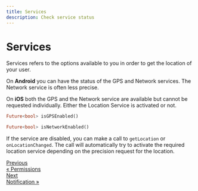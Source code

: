```yaml
---
title: Services
description: Check service status
---
```


# Services

Services refers to the options available to you in order to get the location of your user.

On **Android** you can have the status of the GPS and Network services.
The Network service is often less precise.

On **iOS** both the GPS and the Network service are available but cannot be requested individually. Either the Location Service is activated or not.

```dart
Future<bool> isGPSEnabled()
```

```dart
Future<bool> isNetworkEnabled()
```

If the service are disabled, you can make a call to `getLocation` or `onLocationChanged`.
The call will automatically try to activate the required location service depending on the precision request for the location.

<nav
  aria-label="Docs pages navigation"
  style={{ display: "flex", justifyContent: "space-between", marginTop: "3rem" }}
>
  <a
    href="/Lyokone/flutterlocation/features/permissions"
    style={{
      border: "1px solid #ccd0d5",
      borderRadius: "0.4rem",
      display: "block",
      height: "100%",
      lineHeight: "1.25",
      padding: "1rem",
      transition: "border-color 200ms cubic-bezier(0.08,0.52,0.52,1)",
              textDecoration: "none",
    }}
  >
    <div 
    style={{
        color: "#525860",
        fontSize: "0.875rem",
    }}>Previous</div>
     <div 
    style={{
        color: "var(--theme-color)",
    }}>« Permissions</div>

  </a>
  <a
    href="/Lyokone/flutterlocation/features/notification"
    style={{
      border: "1px solid #ccd0d5",
      borderRadius: "0.4rem",
      display: "block",
      height: "100%",
      lineHeight: "1.25",
      padding: "1rem",
      transition: "border-color 200ms cubic-bezier(0.08,0.52,0.52,1)",
      textDecoration: "none",
      textAlign: "end",
    }}
>
    <div  style={{
        color: "#525860",
        fontSize: "0.875rem",
    }}>Next</div>
    <div  style={{
        color: "var(--theme-color)",
    }}>Notification »</div>

  </a>
</nav>

